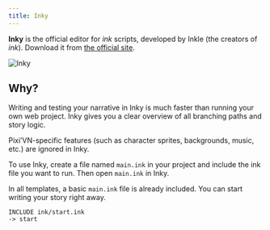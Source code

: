 ```yaml
---
title: Inky
---
```


**Inky** is the official editor for _ink_ scripts, developed by Inkle (the creators of _ink_). Download it from [the official site](https://www.inklestudios.com/ink/).

![Inky](/inky.png)

## Why?

Writing and testing your narrative in Inky is much faster than running your own web project. Inky gives you a clear overview of all branching paths and story logic.

<Callout type="info">

Pixi’VN-specific features (such as character sprites, backgrounds, music, etc.) are ignored in Inky.

</Callout>

To use Inky, create a file named `main.ink` in your project and include the ink file you want to run. Then open `main.ink` in Inky.

<Callout title="Templates" type="info">

In all templates, a basic `main.ink` file is already included. You can start writing your story right away.

</Callout>

```ink title="main.ink"
INCLUDE ink/start.ink
-> start
```
